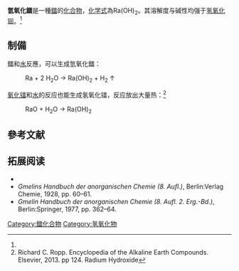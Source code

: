 {{chembox
| Verifiedfields = 
| Watchedfields = 
| verifiedrevid = 
| Name = 氢氧化镭
| NameEn = Radium hydroxide
| ImageFile = [[File:Ra2+.svg|33px]]  [[File:OH-.svg|33px]]  [[File:OH-.svg|33px]]
| ImageSize = 
| ImageName = 
| IUPACName = 
| OtherNames =
|Section1={{Chembox Identifiers
| CASNo = 98966-86-0
| CASNo_Ref = {{cascite|correct|CAS}}
|  UNII_Ref  =  
|  UNII  =  
|  EINECS  =  
|  PubChem  =  
|  InChI  =  
|  SMILES  =  [Ra+2].[OH-].[OH-]
}}
|Section3={{Chembox Properties
| Formula = Ra(OH)<sub>2</sub>
| MolarMass = 260.01
| Appearance =
| Solubility = 
| MeltingPt = 
| MeltingPt_notes = 
| Density = 
  }}
}}
'''氫氧化鐳'''是一種[[鐳|鐳]]的[[化合物|化合物]]，[[化学式|化学式]]為Ra(OH)<sub>2</sub>。其溶解度与碱性均强于[[氢氧化钡|氢氧化钡]]。<ref name=Richard />

== 制備 ==
鐳和[[水|水]]反應，可以生成氫氧化鐳：
:Ra + 2 H<sub>2</sub>O → Ra(OH)<sub>2</sub> + H<sub>2</sub> ↑
[[氧化镭|氧化镭]]和[[水|水]]的反应也能生成氢氧化镭，反应放出大量热：<ref name=Richard>Richard C. Ropp. Encyclopedia of the Alkaline Earth Compounds. Elsevier, 2013. pp 124. Radium Hydroxide</ref>
:RaO + H<sub>2</sub>O → Ra(OH)<sub>2</sub>

==參考文献==
{{reflist}}

==拓展阅读==
*{{cite web |author=U.S. Atomic Energy Commission |year=1964 |title=NUCLEAR SCIENCE SERIES |work=The Radiochemistry of Radium |url=http://library.lanl.gov/cgi-bin/getfile?rc000041.pdf |publisher=library.lanl.gov |accessdate=2011-01-26 |archive-url=https://web.archive.org/web/20170212112453/http://library.lanl.gov/cgi-bin/getfile?rc000041.pdf |archive-date=2017-02-12 |dead-url=yes }}
*''Gmelins Handbuch der anorganischen Chemie (8. Aufl.)'', Berlin:Verlag Chemie, 1928, pp. 60–61.
*''Gmelin Handbuch der anorganischen Chemie (8. Aufl. 2. Erg.-Bd.)'', Berlin:Springer, 1977, pp. 362–64.
{{無機化合物小作品}}
{{鐳化合物}}
{{氢氧化物}}
[[Category:鐳化合物|Category:鐳化合物]]
[[Category:氢氧化物|Category:氢氧化物]]
